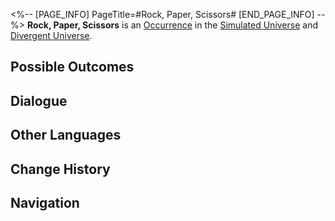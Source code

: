 <%-- [PAGE_INFO]
PageTitle=#Rock, Paper, Scissors#
[END_PAGE_INFO] --%>
{{Stub}}
{{Simulated Universe Event Infobox
|id            = 13401
|title         = 
|image         = Occurrence Battle.png
|domains_su    = Unknown
|domains_ext   = 
|domains_swarm = Unknown
|domains_gng   = Unknown
|domains_du    = Unknown
|requirements  = 
|prev          = 
|next          = 
|characters    = 
|factions      = 
|order         = 
|order_du      = 
}}
'''Rock, Paper, Scissors''' is an [[Divergent Universe/Occurrence|Occurrence]] in the [[Simulated Universe]] and [[Divergent Universe]].

==Possible Outcomes==
{{Possible Outcomes
|choice_1 = Acutely sense the vulnerabilities of the astral computer.
|result_1 = Break down more dangerous vulnerabilities! Enter battle. After achieving victory, obtain 2 Enhanced Blessing(s) of 1- to 2-star rarity.
|path_1   = The Hunt
|modes_1  = swarm

|choice_2 = You remember its rule! Scissors first!
|result_2 = Chance to obtain 2 random 2-star Blessing(s).
|path_2   = Remembrance
|modes_2  = swarm

|choice_3 = Ask Screwllum for help on how to disassemble the "hard disk."
|result_3 = Enter battle. After achieving victory, obtain 1 cheat chance(s).
|path_3   = Erudition
|modes_3  = gng

|choice_4 = You remember its rule! Scissors first!
|result_4 = Discard all Negative Curios.
|modes_4  = du

|choice_5 = Acutely sense the vulnerabilities of the astral computer.
|result_5 = Break down more dangerous vulnerabilities! Enter battle. After achieving victory, obtain 2 Enhanced Blessing(s) of 1- to 2-star rarity.
|modes_5  = du

|choice_6 = Fight for the 0.63% chance.
|result_6 = Enter battle.
|modes_6  = su,swarm,gng

|choice_7 = Pick the 100% security.
|result_7 = Lose 100 Cosmic Fragment(s).
|modes_7  = su,swarm,gng

}}
<!--
==Gameplay Notes==
* 
-->
==Dialogue==
{{Dialogue Start}}
:{{tx}}
{{Dialogue End}}

==Other Languages==
{{Other Languages
|en   = Rock, Paper, Scissors
|zhs  = 猜拳游戏
|zht  = 猜拳遊戲
|ja   = じゃんけん
|ko   = 가위바위보
|es   = Piedra, papel o tijera
|fr   = Pierre, papier, ciseaux
|ru   = Камень, ножницы, бумага
|th   = เกมเป่ายิ้งฉุบ
|vi   = Oẳn Tù Tì
|de   = Schere, Stein, Papier
|id   = Batu-Gunting-Kertas
|pt   = Pedra, Papel, Tesoura
}}

==Change History==
{{Change History|1.0}}

==Navigation==
{{Occurrence Navbox}}